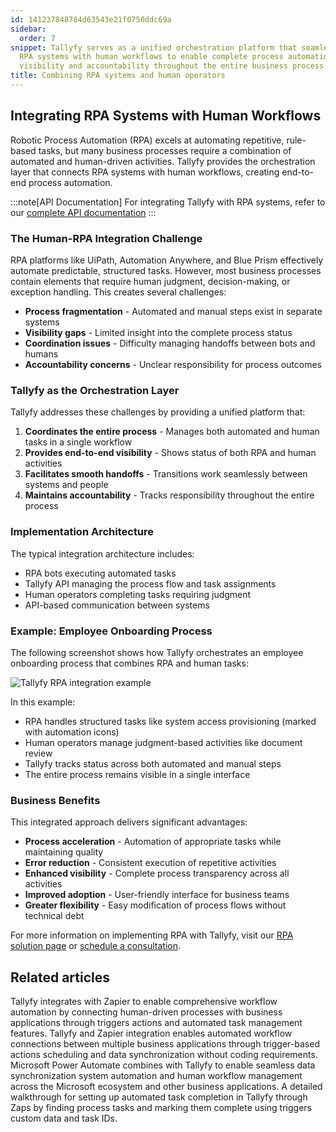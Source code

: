```yaml
---
id: 141237848784d63543e21f0750ddc69a
sidebar:
  order: 7
snippet: Tallyfy serves as a unified orchestration platform that seamlessly connects
  RPA systems with human workflows to enable complete process automation while maintaining
  visibility and accountability throughout the entire business process.
title: Combining RPA systems and human operators
---
```


## Integrating RPA Systems with Human Workflows

Robotic Process Automation (RPA) excels at automating repetitive, rule-based tasks, but many business processes require a combination of automated and human-driven activities. Tallyfy provides the orchestration layer that connects RPA systems with human workflows, creating end-to-end process automation.

:::note[API Documentation]
For integrating Tallyfy with RPA systems, refer to our [complete API documentation](https://go.tallyfy.com/api/)
:::

### The Human-RPA Integration Challenge

RPA platforms like UiPath, Automation Anywhere, and Blue Prism effectively automate predictable, structured tasks. However, most business processes contain elements that require human judgment, decision-making, or exception handling. This creates several challenges:

- **Process fragmentation** - Automated and manual steps exist in separate systems
- **Visibility gaps** - Limited insight into the complete process status
- **Coordination issues** - Difficulty managing handoffs between bots and humans
- **Accountability concerns** - Unclear responsibility for process outcomes

### Tallyfy as the Orchestration Layer

Tallyfy addresses these challenges by providing a unified platform that:

1. **Coordinates the entire process** - Manages both automated and human tasks in a single workflow
2. **Provides end-to-end visibility** - Shows status of both RPA and human activities
3. **Facilitates smooth handoffs** - Transitions work seamlessly between systems and people
4. **Maintains accountability** - Tracks responsibility throughout the entire process

### Implementation Architecture

The typical integration architecture includes:

- RPA bots executing automated tasks
- Tallyfy API managing the process flow and task assignments
- Human operators completing tasks requiring judgment
- API-based communication between systems

### Example: Employee Onboarding Process

The following screenshot shows how Tallyfy orchestrates an employee onboarding process that combines RPA and human tasks:

![Tallyfy RPA integration example](https://screenshots.tallyfy.com/file-m7RnDzI1Ry.png)

In this example:
- RPA handles structured tasks like system access provisioning (marked with automation icons)
- Human operators manage judgment-based activities like document review
- Tallyfy tracks status across both automated and manual steps
- The entire process remains visible in a single interface

### Business Benefits

This integrated approach delivers significant advantages:

- **Process acceleration** - Automation of appropriate tasks while maintaining quality
- **Error reduction** - Consistent execution of repetitive activities
- **Enhanced visibility** - Complete process transparency across all activities
- **Improved adoption** - User-friendly interface for business teams
- **Greater flexibility** - Easy modification of process flows without technical debt

For more information on implementing RPA with Tallyfy, visit our [RPA solution page](https://tallyfy.com/solutions/robotic-process-automation-rpa-orchestration-software/) or [schedule a consultation](https://tallyfy.com/booking).


## Related articles
<CardGrid>
<LinkTitleCard header="<b>Zapier > Tallyfy & Zapier</b>" href="/products/pro/integrations/middleware/zapier/how-can-i-improve-task-management-with-tallyfy/" > Tallyfy integrates with Zapier to enable comprehensive workflow automation by connecting human-driven processes with business applications through triggers actions and automated task management features. </LinkTitleCard>
<LinkTitleCard header="<b>Middleware > Zapier</b>" href="/products/pro/integrations/middleware/zapier/" > Tallyfy and Zapier integration enables automated workflow connections between multiple business applications through trigger-based actions scheduling and data synchronization without coding requirements. </LinkTitleCard>
<LinkTitleCard header="<b>Middleware > Power Automate</b>" href="/products/pro/integrations/middleware/power-automate/" > Microsoft Power Automate combines with Tallyfy to enable seamless data synchronization system automation and human workflow management across the Microsoft ecosystem and other business applications. </LinkTitleCard>
<LinkTitleCard header="<b>Zapier > Automate tasks in Tallyfy using zaps</b>" href="/products/pro/integrations/middleware/zapier/how-to-automate-tasks-in-tallyfy-using-zaps/" > A detailed walkthrough for setting up automated task completion in Tallyfy through Zaps by finding process tasks and marking them complete using triggers custom data and task IDs. </LinkTitleCard>
</CardGrid>